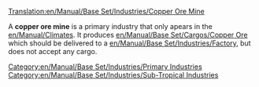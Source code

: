 [[Translation:en/Manual/Base Set/Industries/Copper Ore Mine]]

{{en/Manual/Base Set/Industries/Industries|image=en/Copperoremine.png.png
|name=Copper Ore Mine
|climates=[[en/Manual/Climates]]
|accepts=Nothing
|produces=[[en/Manual/Base Set/Cargos/Copper Ore]]
}}
A '''copper ore mine''' is a primary industry that only apears in the [[en/Manual/Climates]]. It produces [[en/Manual/Base Set/Cargos/Copper Ore]] which should be delivered to a [[en/Manual/Base Set/Industries/Factory]], but does not accept any cargo.

{{en/Manual/Base Set/Industries/Navbox Industries}}

[[Category:en/Manual/Base Set/Industries/Primary Industries]]
[[Category:en/Manual/Base Set/Industries/Sub-Tropical Industries]]